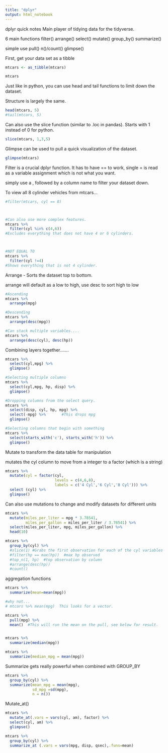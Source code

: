 ---
title: "dplyr"
output: html_notebook
---
dplyr quick notes
Main player of tidying data for the tidyverse. 

6 main functions
filter()
arrange()
select()
mutate()
group_by()
summarize()

simple use 
pull()
n()/count()
glimpse()

First, get your data set as a tibble
```{r}
mtcars <- as_tibble(mtcars)

mtcars
```
Just like in python, you can use head and tail functions to limit down the dataset. 

Structure is largely the same. 

```{r}
head(mtcars, 5)
#tail(mtcars, 5)
```

Can also use the slice function (similar to .loc in pandas). Starts with 1 instead of 0 for python.

```{r}
slice(mtcars, 1,3,5)
```
Glimpse can be used to pull a quick visualization of the dataset. 

```{r}
glimpse(mtcars)
```
Filter is a crucial dplyr function.  It has to have == to work, single = is read as a variable assignment which is not what you want. 

simply use a , followed by a column name to filter your dataset down. 

To view all 8 cylinder vehicles from mtcars...

```{r}
#filter(mtcars, cyl == 8)



#Can also use more complex features. 
mtcars %>%
  filter(cyl %in% c(4,6))
#Excludes everything that does not have 4 or 6 cylinders. 



#NOT EQUAL TO
mtcars %>%
  filter(cyl !=4)
#Shows everything that is not 4 cylinder. 
```
Arrange - Sorts the dataset top to bottom. 

arrange will default as a low to high, use desc to sort high to low

```{r}
#Ascending
mtcars %>%
  arrange(mpg)

#Descending
mtcars %>%
  arrange(desc(mpg))

#Can stack multiple variables....
mtcars %>%
  arrange(desc(cyl), desc(hp))
```

Combining layers together.......

```{r}
mtcars %>%
  select(cyl,mpg) %>%
  glimpse()

#Selecting multiple columns
mtcars %>%
  select(cyl,mpg, hp, disp) %>%
  glimpse()

#Dropping columns from the select query. 
mtcars %>%
  select(disp, cyl, hp, mpg) %>%
  select(-mpg) %>%       #This drops mpg
  glimpse()

#Selecting columns that begin with something
mtcars %>%
  select(starts_with('c'), starts_with('h')) %>%
  glimpse()

```
Mutate to transform the data table for manipulation

mutates the cyl column to move from a integer to a factor (which is a string)
```{r}
mtcars %>%
  mutate(cyl = factor(cyl,
                      levels = c(4,6,8),
                      labels = c('4 Cyl','6 Cyl','8 Cyl'))) %>%
  select (cyl) %>%
  glimpse()

```
Can also use mutations to change and modify datasets for different units

```{r}
mtcars %>%
  mutate(miles_per_liter = mpg * 3.78541,
         miles_per_gallon = miles_per_liter / 3.78541) %>%
  select(miles_per_liter, mpg, miles_per_gallon) %>%
  head(10)

mtcars %>%
  group_by(cyl) %>%
  #slice(1) #Grabs the first observation for each of the cyl variables
  #filter(hp == max(hp))  #max hp observed
  #top_n(1, hp)  #top observation by column
  #arrange(desc(hp))
  #count()

```

aggregation functions
```{r}
mtcars %>%
  summarize(mean=mean(mpg))

#why not...
# mtcars %>% mean(mpg)  This looks for a vector. 

mtcars %>%
  pull(mpg) %>%
  mean()  #This will run the mean on the pull, see below for result.


mtcars %>%
  summarize(median(mpg))

mtcars %>%
  summarize(median_mpg = mean(mpg))

```
Summarize gets really powerful when combined with GROUP_BY

```{r}
mtcars %>%
  group_by(cyl) %>%
  summarize(mean_mpg = mean(mpg),
            sd_mpg =sd(mpg),
            n = n())

```
Mutate_at()
```{r}
mtcars %>%
  mutate_at(.vars = vars(cyl, am), factor) %>%
  select(cyl, am) %>%
  glimpse()

mtcars %>%
  group_by(cyl) %>%
  summarize_at (.vars = vars(mpg, disp, qsec),.funs=mean)

```










